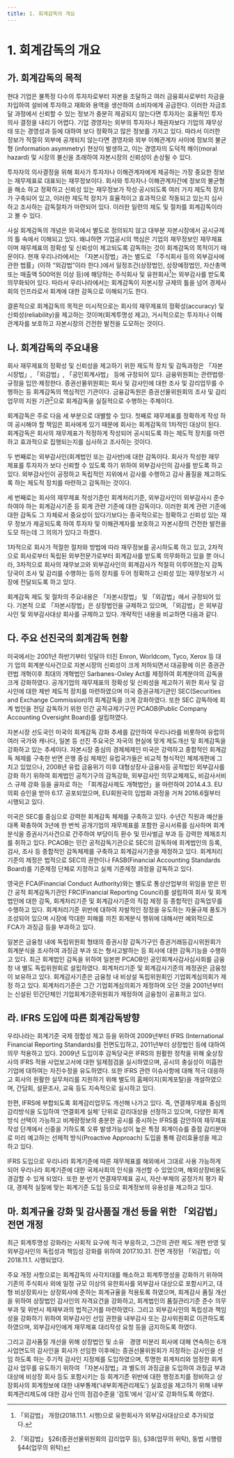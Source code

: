 ```yaml
---
title: 1. 회계감독의 개요
---
```

# 1. 회계감독의 개요

## 가. 회계감독의 목적
현대 기업은 불특정 다수의 투자자로부터 자본을 조달하고 여러 금융회사로부터 자금을 차입하여 설비에 투자하고 재화와 용역을 생산하여 소비자에게 공급한다. 이러한 자금조달 과정에서 신뢰할 수 있는 정보가 충분히 제공되지 않는다면 투자자는 효율적인 투자 의사 결정을 내리기 어렵다. 기업 경영자는 외부의 투자자나 채권자보다 기업의 재무상태 또는 경영성과 등에 대하여 보다 정확하고 많은 정보를 가지고 있다. 따라서 이러한 정보가 적절히 외부에 공개되지 않는다면 경영자와 외부 이해관계자 사이에 정보의 불균형 (information asymmetry) 현상이 발생하고, 이는 경영자의 도덕적 해이(moral hazard) 및 시장의 불신을 초래하여 자본시장의 신뢰성이 손상될 수 있다.

투자자의 의사결정을 위해 회사가 투자자나 이해관계자에게 제공하는 가장 중요한 정보는 재무제표로 대표되는 재무정보이다. 회사와 투자자나 이해관계자간에 정보의 불균형을 해소 하고 정확하고 신뢰성 있는 재무정보가 작성·공시되도록 여러 가지 제도적 장치가 구축되어 있고, 이러한 제도적 장치가 효율적이고 효과적으로 작동되고 있는지 심사하고 조사하는 감독절차가 마련되어 있다. 이러한 일련의 제도 및 절차를 회계감독이라고 볼 수 있다.

사실 회계감독의 개념은 외국에서 별도로 정의되지 않고 대부분 자본시장에서 공시규제의 틀 속에서 이해되고 있다. 왜냐하면 기업공시의 핵심은 기업의 재무정보인 재무제표이며 재무제표의 정확성 및 신뢰성이 제고되도록 감독하는 것이 회계감독의 목적이기 때문이다. 현재 우리나라에서는 「자본시장법」과는 별도로 「주식회사 등의 외부감사에 관한 법률」(이하 “외감법”이라 한다.)에서 일정조건(상장법인, 상장예정법인, 자산총액 또는 매출액 500억원 이상 등)에 해당하는 주식회사 및 유한회사[^1]는 외부감사를 받도록 의무화되어 있다. 따라서 우리나라에서는 회계감독이 자본시장 규제의 틀을 넘어 경제사회의 인프라로서 회계에 대한 감독으로 이해되기도 한다.

[^1]: 「외감법」 개정(2018.11.1. 시행)으로 유한회사가 외부감사대상으로 추가되었다.

결론적으로 회계감독의 목적은 미시적으로는 회사의 재무제표의 정확성(accuracy) 및 신뢰성(reliability)을 제고하는 것이며(회계투명성 제고), 거시적으로는 투자자나 이해 관계자를 보호하고 자본시장의 건전한 발전을 도모하는 것이다.

## 나. 회계감독의 주요내용
회사 재무제표의 정확성 및 신뢰성을 제고하기 위한 제도적 장치 및 감독과정은 「자본 시장법」, 「외감법」, 「공인회계사법」 등에 규정되어 있다. 금융위원회는 관련법령·규정을 입안·제정한다. 증권선물위원회는 회사 및 감사인에 대한 조사 및 감리업무를 수행하는 등 회계감독의 핵심적인 기관이다. 금융감독원은 증권선물위원회의 조사 및 감리업무의 지원 기관[^2]으로 회계감독을 실질적으로 수행하는 주체이다.

[^2]: 「외감법」 §26(증권선물위원회의 감리업무 등), §38(업무의 위탁), 동법 시행령 §44(업무의 위탁)

회계감독은 주로 다음 세 부분으로 대별할 수 있다. 첫째로 재무제표를 정확하게 작성 하여 공시해야 할 책임은 회사에게 있기 때문에 회사는 회계감독의 1차적인 대상이 된다. 회계감독은 회사의 재무제표가 적정하게 작성되어 공시되도록 하는 제도적 장치를 마련 하고 효과적으로 집행되는지를 심사하고 조사하는 것이다.

두 번째로는 외부감사인(회계법인 또는 감사반)에 대한 감독이다. 회사가 작성한 재무 제표를 투자자가 보다 신뢰할 수 있도록 하기 위하여 외부감사인의 감사를 받도록 하고 있다. 외부감사인이 공정하고 독립적인 지위에서 감사를 수행하고 감사 품질을 제고하도록 하는 제도적 장치를 마련하고 감독하는 것이다.

세 번째로는 회사의 재무제표 작성기준인 회계처리기준, 외부감사인이 외부감사시 준수 하여야 하는 회계감사기준 등 회계 관련 기준에 대한 감독이다. 이러한 회계 관련 기준에 대한 감독도 그 자체로서 중요성이 있다기보다는 종국적으로는 정확하고 신뢰성 있는 재무 정보가 제공되도록 하여 투자자 및 이해관계자를 보호하고 자본시장의 건전한 발전을 도모 하는데 그 의의가 있다고 하겠다.

1차적으로 회사가 적절한 절차와 방법에 따라 재무정보를 공시하도록 하고 있고, 2차적으로 회사로부터 독립된 외부전문가로부터 회계감사를 받도록 의무화하고 있을 뿐 아니라, 3차적으로 회사의 재무보고와 외부감사인의 회계감사가 적절히 이루어졌는지 감독당국이 조사 및 감리를 수행하는 등의 장치를 두어 정확하고 신뢰성 있는 재무정보가 시장에 전달되도록 하고 있다.

회계감독 제도 및 절차의 주요내용은 「자본시장법」 및 「외감법」에서 규정되어 있다. 기본적 으로 「자본시장법」은 상장법인을 규제하고 있으며, 「외감법」은 외부감사인 및 외부감사대상 회사를 규제하고 있다. 개략적인 내용을 비교하면 다음과 같다.

<CenterImg src ="/fs/6410_1.png" caption ="「자본시장법」 및 「외감법」상 주요제도 및 절차 비교"/>

## 다. 주요 선진국의 회계감독 현황
미국에서는 2001년 하반기부터 잇달아 터진 Enron, Worldcom, Tyco, Xerox 등 대기 업의 회계분식사건으로 자본시장의 신뢰성이 크게 저하되면서 대공황에 이은 증권관련법 개혁이후 최대의 개혁법인 Sarbanes-Oxley Act를 제정하여 회계분야의 감독을 크게 강화하였다. 공개기업의 재무제표의 정확성 및 신뢰성을 제고하기 위한 회사 및 감사인에 대한 제반 제도적 장치를 마련하였으며 미국 증권규제기관인 SEC(Securities and Exchange Commission)의 회계감독을 크게 강화하였다. 또한 SEC 감독하에 회계 법인을 전담 감독하기 위한 민간 공적규제기구인 PCAOB(Public Company Accounting Oversight Board)를 설립하였다.

자본시장 선도국인 미국의 회계감독 강화 추세를 감안하여 우리나라를 비롯하여 유럽의 여러 국가와 캐나다, 일본 등 선진 주요국은 자국의 현실에 맞게 제도개선 및 회계감독을 강화하고 있는 추세이다. 자본시장 중심의 경제체제인 미국은 강력하고 종합적인 회계감독 체제를 구축한 반면 은행 중심 체제인 유럽국가들은 비교적 형식적인 체제개편에 그치고 있었으나, 2008년 유럽 금융위기 이후 대형상장사·금융사등 공적법인 외부감사를 강화 하기 위하여 회계법인 공적기구의 감독강화, 외부감사인 의무교체제도, 비감사서비스 규제 강화 등을 골자로 하는 「회계감사제도 개혁법안」을 마련하여 2014.4.3. EU의회 승인을 받아 6.17. 공포되었으며, EU회원국의 입법화 과정을 거쳐 2016.6월부터 시행되고 있다.

미국은 SEC를 중심으로 강력한 회계감독 체제를 구축하고 있다. 수년간 직원과 예산을 대폭 확충하여 3년에 한 번씩 공개기업의 재무제표를 포함한 공시서류를 심사하며 회계분식을 증권사기사건으로 간주하여 부당이득 환수 및 민사벌금 부과 등 강력한 제재조치를 취하고 있다. PCAOB는 민간 공적감독기관으로 SEC의 감독하에 회계법인의 등록, 검사, 조사 등 종합적인 감독체제를 구축하고 회계감사기준을 제정하고 있다. 회계처리기준의 제정은 법적으로 SEC의 권한이나 FASB(Financial Accounting Standards Board)를 기준제정 단체로 지정하고 실제 기준제정 과정을 감독하고 있다.

영국은 FCA(Financial Conduct Authority)와는 별도로 통상산업부의 위임을 받은 민간 공적 회계감독기관인 FRC(Financial Reporting Council)를 설립하여 회사 및 회계법인에 대한 감독, 회계처리기준 및 회계감사기준의 직접 제정 등 종합적인 감독업무를 수행하고 있다. 회계처리기준 위반에 대하여 자발적인 정정을 유도하는 자율규제 풍토가 조성되어 있으며 시장에 막대한 피해를 끼친 회계분식 행위에 대해서만 예외적으로 FCA가 과징금 등을 부과하고 있다.

일본은 금융청 내에 독립위원회 형태의 증권시장 감독기구인 증권거래등감시위원회가 회계분식을 조사하여 과징금 부과 또는 형사고발하는 등 회사에 대한 감독기능을 수행하고 있다. 최근 회계법인 감독을 위하여 일본판 PCAOB인 공인회계사감사심사회를 금융청 내 별도 독립위원회로 설립하였다. 회계처리기준 및 회계감사기준의 제정권은 금융청이 보유하고 있다. 회계감사기준은 금융청 내 비상설 독립위원회인 기업회계심의회가 제정 하고 있다. 회계처리기준은 그간 기업회계심의회가 제정하여 오던 것을 2001년부터는 신설된 민간단체인 기업회계기준위원회가 제정하여 금융청이 공표하고 있다.

## 라. IFRS 도입에 따른 회계감독방향
우리나라는 회계기준 국제 정합성 제고 등을 위하여 2009년부터 IFRS (International Financial Reporting Standards)를 전면도입하고, 2011년부터 상장법인 등에 대하여 의무 적용하고 있다. 2009년 도입이후 감독당국은 IFRS의 원활한 정착을 위해 全상장사의 IFRS 적용 사업보고서에 대한 일제점검을 실시하였으며, 공시의 충실성이 미흡한 기업에 대하여는 자진수정을 유도하였다. 또한 IFRS 관련 이슈사항에 대해 적극 대응하고 회사의 원활한 실무처리를 지원하기 위해 별도의 홈페이지(회계포탈)을 개설하였으며, 간담회, 설문조사, 교육 등도 지속적으로 실시하고 있다.

한편, IFRS에 부합되도록 회계감리업무도 개선해 나가고 있다. 즉, 연결재무제표 중심의 감리방식을 도입하여 ‘연결회계 실체’ 단위로 감리대상을 선정하고 있으며, 다양한 회계방식 선택이 가능하고 비계량정보의 충분한 공시를 중시하는 IFRS를 감안하여 재무제표 작성 단계에서 신중을 기하도록 오류 발생가능성이 높은 특정 회계이슈를 중점 감리분야로 미리 예고하는 선제적 방식(Proactive Approach) 도입을 통해 감리효율성을 제고하고 있다.

IFRS 도입으로 우리나라 회계기준에 따른 재무제표를 해외에서 그대로 사용 가능하게 되어 우리나라 회계기준에 대한 국제사회의 인식을 개선할 수 있었으며, 해외상장비용도 경감할 수 있게 되었다. 또한 분·반기 연결재무제표 공시, 자산·부채의 공정가치 평가 확대, 경제적 실질에 맞는 회계기준 도입 등으로 회계정보의 유용성을 제고하고 있다.

## 마. 회계규율 강화 및 감사품질 개선 등을 위한 「외감법」 전면 개정
최근 회계투명성 강화라는 사회적 요구에 적극 부응하고, 그간의 관련 제도 개편 반영 및 외부감사인의 독립성과 책임성 강화를 위하여 2017.10.31. 전면 개정된 「외감법」이 2018.11.1. 시행되었다.

주요 개정 사항으로는 회계감독의 사각지대를 해소하고 회계투명성을 강화하기 위하여 기존의 주식회사 외에 일정 규모 이상의 유한회사를 외부감사 대상으로 포함시키고, 대형 비상장회사는 상장회사에 준하는 회계규율을 적용토록 하였으며, 회계감사 품질 개선을 위하여 상장법인 감사인의 자격요건을 강화하고, 회계법인의 품질관리기준 준수 의무 부과 및 위반시 제재부과의 법적근거를 마련하였다. 그리고 외부감사인의 독립성과 책임성을 강화하기 위하여 외부감사인 선임 권한을 내부감사 또는 감사위원회로 이관하도록 하였으며, 외부감사인에게 재무제표 대리작성 요청 등을 금지하도록 하였다.

그리고 감사품질 개선을 위해 상장법인 및 소유ᆞ경영 미분리 회사에 대해 연속하는 6개 사업연도의 감사인을 회사가 선임한 이후에는 증권선물위원회가 지정하는 감사인을 선임 하도록 하는 주기적 감사인 지정제를 도입하였으며, 투명한 회계처리와 엄정한 회계감사 업무를 유도하기 위하여 「자본시장법」과 별도의 과징금을 도입하여 과징금 부과대상에 비상장 회사 등도 포함시키는 등 회계기준 위반에 대한 행정조치를 정비하고 상장회사의 회계정보에 대한 내부통제(‘내부회계관리제도’) 실효성을 제고하기 위해 내부회계관리제도에 대한 감사 인의 점검수준을 ‘검토’에서 ‘감사’로 강화하도록 하였다.

<CenterImg src ="/fs/6410_2.png" />
<CenterImg src ="/fs/6410_3.png" caption ="新 「외감법」 주요 개정내용"/>

